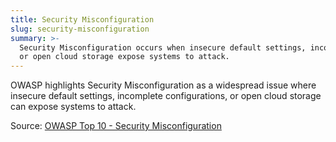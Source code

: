 ```yaml
---
title: Security Misconfiguration
slug: security-misconfiguration
summary: >-
  Security Misconfiguration occurs when insecure default settings, incomplete configurations,
  or open cloud storage expose systems to attack.
---
```


OWASP highlights Security Misconfiguration as a widespread issue where insecure default settings, incomplete configurations, or open cloud storage can expose systems to attack.

Source: [OWASP Top 10 - Security Misconfiguration](https://owasp.org/Top10/A05_2021-Security_Misconfiguration/)
